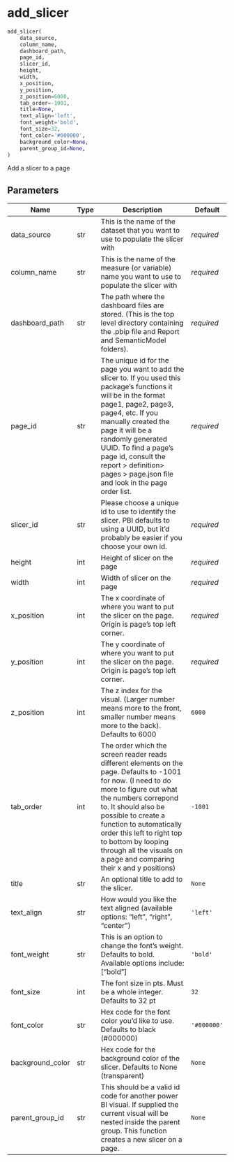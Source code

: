 # add_slicer { #powerbpy.add_slicer }

```python
add_slicer(
    data_source,
    column_name,
    dashboard_path,
    page_id,
    slicer_id,
    height,
    width,
    x_position,
    y_position,
    z_position=6000,
    tab_order=-1001,
    title=None,
    text_align='left',
    font_weight='bold',
    font_size=32,
    font_color='#000000',
    background_color=None,
    parent_group_id=None,
)
```

Add a slicer to a page

## Parameters {.doc-section .doc-section-parameters}

| Name             | Type   | Description                                                                                                                                                                                                                                                                                                                                                    | Default     |
|------------------|--------|----------------------------------------------------------------------------------------------------------------------------------------------------------------------------------------------------------------------------------------------------------------------------------------------------------------------------------------------------------------|-------------|
| data_source      | str    | This is the name of the dataset that you want to use to populate the slicer with                                                                                                                                                                                                                                                                               | _required_  |
| column_name      | str    | This is the name of the measure (or variable) name you want to use to populate the slicer with                                                                                                                                                                                                                                                                 | _required_  |
| dashboard_path   | str    | The path where the dashboard files are stored. (This is the top level directory containing the .pbip file and Report and SemanticModel folders).                                                                                                                                                                                                               | _required_  |
| page_id          | str    | The unique id for the page you want to add the slicer to. If you used this package's functions it will be in the format page1, page2, page3, page4, etc. If you manually created the page it will be a randomly generated UUID. To find a page's page id, consult the report > definition> pages > page.json file and look in the page order list.             | _required_  |
| slicer_id        | str    | Please choose a unique id to use to identify the slicer. PBI defaults to using a UUID, but it'd probably be easier if you choose your own id.                                                                                                                                                                                                                  | _required_  |
| height           | int    | Height of slicer on the page                                                                                                                                                                                                                                                                                                                                   | _required_  |
| width            | int    | Width of slicer on the page                                                                                                                                                                                                                                                                                                                                    | _required_  |
| x_position       | int    | The x coordinate of where you want to put the slicer on the page. Origin is page's top left corner.                                                                                                                                                                                                                                                            | _required_  |
| y_position       | int    | The y coordinate of where you want to put the slicer on the page. Origin is page's top left corner.                                                                                                                                                                                                                                                            | _required_  |
| z_position       | int    | The z index for the visual. (Larger number means more to the front, smaller number means more to the back). Defaults to 6000                                                                                                                                                                                                                                   | `6000`      |
| tab_order        | int    | The order which the screen reader reads different elements on the page. Defaults to -1001 for now. (I need to do more to figure out what the numbers correpond to. It should also be possible to create a function to automatically order this left to right top to bottom by looping through all the visuals on a page and comparing their x and y positions) | `-1001`     |
| title            | str    | An optional title to add to the slicer.                                                                                                                                                                                                                                                                                                                        | `None`      |
| text_align       | str    | How would you like the text aligned (available options: "left", "right", "center")                                                                                                                                                                                                                                                                             | `'left'`    |
| font_weight      | str    | This is an option to change the font's weight. Defaults to bold. Available options include: ["bold"]                                                                                                                                                                                                                                                           | `'bold'`    |
| font_size        | int    | The font size in pts. Must be a whole integer. Defaults to 32 pt                                                                                                                                                                                                                                                                                               | `32`        |
| font_color       | str    | Hex code for the font color you'd like to use. Defaults to black (#000000)                                                                                                                                                                                                                                                                                     | `'#000000'` |
| background_color | str    | Hex code for the background color of the slicer. Defaults to None (transparent)                                                                                                                                                                                                                                                                                | `None`      |
| parent_group_id  | str    | This should be a valid id code for another power BI visual. If supplied the current visual will be nested inside the parent group.    This function creates a new slicer on a page.                                                                                                                                                                            | `None`      |